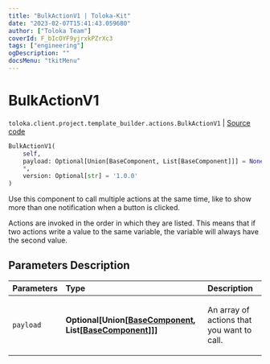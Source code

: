 ```yaml
---
title: "BulkActionV1 | Toloka-Kit"
date: "2023-02-07T15:41:43.059680"
author: ["Toloka Team"]
coverId: F_bIcOYF9yjrxkPZrXc3
tags: ["engineering"]
ogDescription: ""
docsMenu: "tkitMenu"
---
```


# BulkActionV1
`toloka.client.project.template_builder.actions.BulkActionV1` | [Source code](https://github.com/Toloka/toloka-kit/blob/v1.1.3/src/client/project/template_builder/actions.py#L34)

```python
BulkActionV1(
    self,
    payload: Optional[Union[BaseComponent, List[BaseComponent]]] = None,
    *,
    version: Optional[str] = '1.0.0'
)
```

Use this component to call multiple actions at the same time, like to show more than one notification when a button is clicked.

Actions are invoked in the order in which they are listed. This means that if two actions write a value to the same
variable, the variable will always have the second value.

## Parameters Description

| Parameters | Type | Description |
| :----------| :----| :-----------|
`payload`|**Optional\[Union\[[BaseComponent](/docs-new/toloka-kit/reference/toloka.client.project.template_builder.base.BaseComponent), List\[[BaseComponent](/docs-new/toloka-kit/reference/toloka.client.project.template_builder.base.BaseComponent)\]\]\]**|<p>An array of actions that you want to call.</p>

